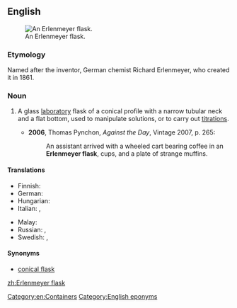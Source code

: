 ==English==
{{wikipedia}}
[[File:Erlenmeyer flask hg.jpg|thumb|An Erlenmeyer flask.]]

===Etymology===
Named after the inventor, German chemist Richard Erlenmeyer, who created it in 1861.

===Noun===
{{en-noun|head=[[w:Richard August Carl Emil Erlenmeyer|Erlenmeyer]] [[flask]]}}

# {{label|en|chemistry}} A glass [[laboratory]] flask of a conical profile with a narrow tubular neck and a flat bottom, used to manipulate solutions, or to carry out [[titration]]s.
#* '''2006''', Thomas Pynchon, ''Against the Day'', Vintage 2007, p. 265:
#*: An assistant arrived with a wheeled cart bearing coffee in an '''Erlenmeyer flask''', cups, and a plate of strange muffins.

====Translations====
{{trans-top|conical laboratory flask}}
* Finnish: {{t|fi|erlenmeyerkolvi}}
* German: {{t|de|Erlenmeyerkolben|m}}
* Hungarian: {{t|hu|Erlenmeyer-lombik}}
* Italian: {{t+|it|beuta|f}}, {{t|it|matraccio di Erlenmeyer|m}}
{{trans-mid}}
* Malay: {{t|ms|kelalang kon}}
* Russian: {{t|ru|ко́лба Э́рленме́йера|f}}, {{t|ru|кони́ческая ко́лба|f}}
* Swedish: {{t|sv|E-kolv|c}}, {{t|sv|Erlenmeyerkolv|c}}
{{trans-bottom}}

====Synonyms====
* [[conical flask]]

[[Category:en:Containers]]
[[Category:English eponyms]]

[[zh:Erlenmeyer flask]]